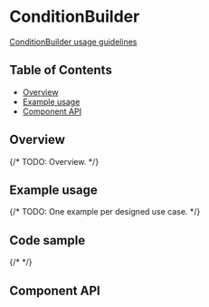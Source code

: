
# ConditionBuilder

[ConditionBuilder usage guidelines](https://pages.github.ibm.com/carbon/ibm-products/components/condition-builder/usage/)

## Table of Contents

- [Overview](#overview)
- [Example usage](#example-usage)
- [Component API](#component-api)

## Overview

{/* TODO: Overview. */}

## Example usage

{/* TODO: One example per designed use case. */}

<Canvas>
  <Story of={stories.conditionBuilder} />
</Canvas>

## Code sample

{/* <CodesandboxLink exampleDirectory="ConditionBuilder" /> */}

## Component API

<Controls />
